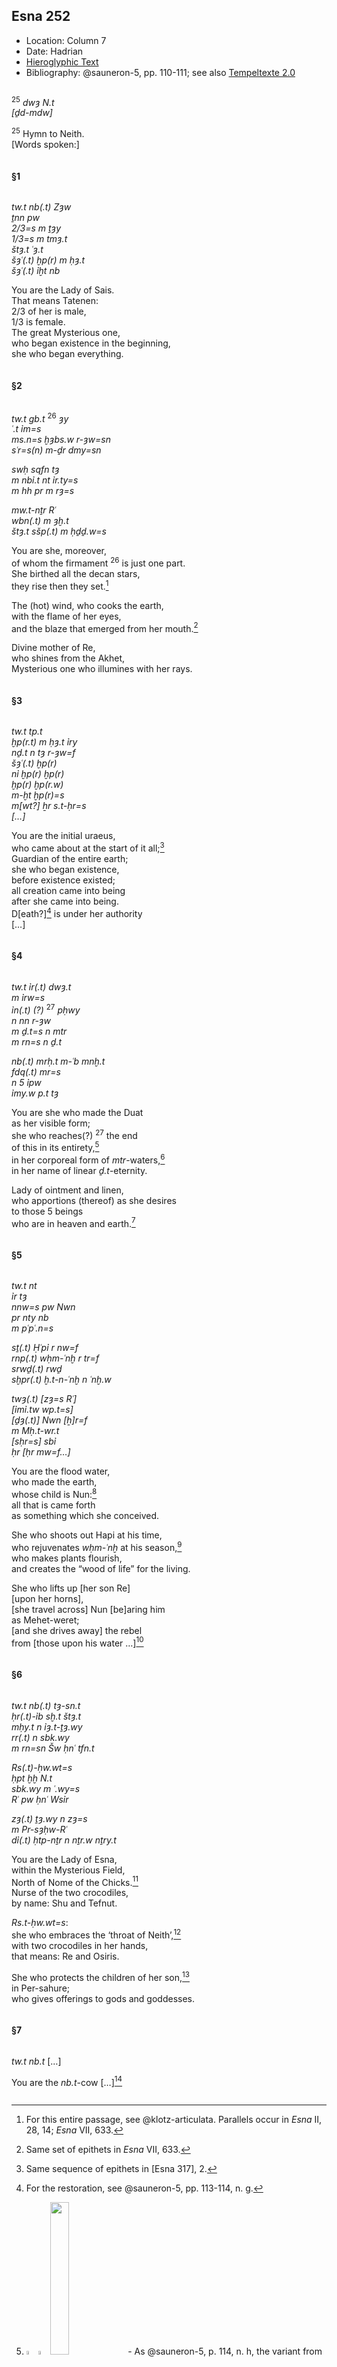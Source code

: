 ## Esna 252 {-}  
  
<style>  
  
  .col2 {  
    columns: 2 320px;         /* number of columns and width in pixels*/  
    -webkit-columns: 2 320px; /* chrome, safari */  
    -moz-columns: 2 320px;    /* firefox */  
    -webkit-column-break-inside: avoid;  
    -page-break-inside: avoid;  
    -break-inside: avoid;  
  }  
  
</style>  

- Location: Column 7
- Date: Hadrian 
- [Hieroglyphic Text](https://www.ifao.egnet.net/uploads/publications/enligne/Temples-Esna003.pdf#page=182){target="_blank"}  
- Bibliography: @sauneron-5, pp. 110-111; see also [Tempeltexte 2.0](http://www.tempeltexte.uni-tuebingen.de/portal/#/text-detail/1043){target="_blank"} 

<div class="col2">  

^25^ *dwȝ N.t*  
*[ḏd-mdw]*  
  
^25^ Hymn to Neith.  
[Words spoken:]

</div>

#### §1 {-}

<div class="col2">  

*tw.t nb(.t) Zȝw*  
*ṯnn pw*  
*2/3=s m ṯȝy*  
*1/3=s m tmȝ.t*  
*štȝ.t ʿȝ.t*  
*šȝʿ(.t) ḫp(r) m ḥȝ.t*  
*šȝʿ(.t) ỉḫt nb*  
  
You are the Lady of Sais.  
That means Tatenen:  
2/3 of her is male,  
1/3 is female.  
The great Mysterious one,  
who began existence in the beginning,  
she who began everything.  

</div>

#### §2 {-}

<div class="col2">  

*tw.t gb.t* ^26^ *ȝy *  
*ʿ.t ỉm=s*  
*ms.n=s ḫȝbs.w r-ȝw=sn*  
*sʿr=s(n) m-ḏr dmy=sn*  
   
*swḥ sqfn tȝ *  
*m nbỉ.t nt ỉr.ty=s*  
*m hh pr m rȝ=s*  
   
*mw.t-nṯr Rʿ*  
*wbn(.t) m ȝḫ.t*  
*štȝ.t sšp(.t) m ḥḏḏ.w=s*  
  
You are she, moreover,  
of whom the firmament ^26^ is just one part.  
She birthed all the decan stars,  
they rise then they set.[^fn-252-1]  
  
The (hot) wind, who cooks the earth,  
with the flame of her eyes,  
and the blaze that emerged from her mouth.[^fn-252-1a]  
  
Divine mother of Re,  
who shines from the Akhet,  
Mysterious one who illumines with her rays.  

</div>

[^fn-252-1]: For this entire passage, see @klotz-articulata. Parallels occur in *Esna* II, 28, 14; *Esna* VII, 633.
[^fn-252-1a]: Same set of epithets in *Esna* VII, 633. 

#### §3 {-}

<div class="col2">  

*tw.t tp.t*  
*ḫp(r.t) m ḥȝ.t ỉry*  
*nḏ.t n tȝ r-ȝw=f*  
*šȝʿ(.t) ḫp(r)*  
*nỉ ḫp(r) ḫp(r)*  
*ḫp(r) ḫp(r.w) *  
*m-ḫt ḫp(r)=s*  
*m[wt?] ẖr s.t-ḥr=s*  
*[...]*  
  
You are the initial uraeus,  
who came about at the start of it all;[^fn-252-2]  
Guardian of the entire earth;  
she who began existence,  
before existence existed;  
all creation came into being  
after she came into being.  
D[eath?][^fn-252-3] is under her authority  
[...]

</div>

[^fn-252-2]: Same sequence of epithets in [Esna 317], 2.
[^fn-252-3]: For the restoration, see @sauneron-5, pp. 113-114, n. g.

#### §4 {-}

<div class="col2"> 

*tw.t ỉr(.t) dwȝ.t*  
*m ỉrw=s*  
*ỉn(.t) (?)* ^27^ *pḥwy *  
*n nn r-ȝw*  
*m ḏ.t=s n mtr*  
*m rn=s n ḏ.t*  
   
*nb(.t) mrḥ.t m-ʿb mnḫ.t*  
*fdq(.t) mr=s*  
*n 5 ỉpw *  
*ỉmy.w p.t tȝ*  
  
You are she who made the Duat  
as her visible form;  
she who reaches(?) ^27^ the end  
of this in its entirety,[^fn-252-2b]  
in her corporeal form of *mtr*-waters,[^fn-252-3b]  
in her name of linear *ḏ.t*-eternity.  
  
Lady of ointment and linen,  
who apportions (thereof) as she desires  
to those 5 beings  
who are in heaven and earth.[^fn-252-4]

</div>

[^fn-252-2b]: ![](./images/252_26_1.png){width=4%}![](./images/252_27_1a.png){width=4%}![](./images/252_27_1b.png){width=25%} - As @sauneron-5, p. 114, n. h, the variant from another hymn to Neith makes more sense, cf. [Esna 317], 2: ![](./images/317_2_1a.png){width=28%}![](./images/317_2_1b.png){width=9%}. However, a similar epithet occurs in [Esna 216], 5, §24, where the same eye-sign occurs, albeit in a damaged section.
[^fn-252-3b]: The book determinative here suggests *mtr* is an adjective, but the parallel in [Esna 317], 3, has the water classifier. For Neith identified with the *mtr*-waters (similar to her association with the *nt*-flood), see also: [Esna 216], 3, §11, which is probably to be read *mtr* (< *mṯ + ḏ* + determinative), rather than *ḏ.t* (*contra* @sauneron-5, p. 114, n. i).
[^fn-252-4]: ![](./images/252_27_4.png){width=30%} - This unusual epithet, along with the previous phrase, has an exact parallel in [Esna 317], 6: ![](./images/317_6_1.png){width=30%}. Very curiously, @sauneron-5, p. 114, n. l, assumed this referred to the invention of weaving by Neith, and thus interpreted the common *mr*-sign with the exceptional value of *mr*, "reed (of a loom)" (followed by *LGG* III, 197a). Instead, this can simply refer to Neith apportioning linen and ointment as she pleases. Who the five (or four, in *Esna* III 317, 6) recipients of these gifts are remains a mystery.

#### §5 {-}

<div class="col2"> 

*tw.t nt*  
*ỉr tȝ*  
*nnw=s pw Nwn*  
*pr nty nb*  
*m pʿpʿ.n=s*  
  
*sṯ(.t) Ḥʿpỉ r nw=f*  
*rnp(.t) wḥm-ʿnḫ r tr=f*  
*srwḏ(.t) rwḏ*  
*sḫpr(.t) ḫ.t-n-ʿnḫ n ʿnḫ.w*     
  
*twȝ(.t) [zȝ=s Rʿ]*  
*[ỉmỉ.tw wp.t=s]*  
*[ḏȝ(.t)] Nwn [ẖ]r=f*   
*m Mḥ.t-wr.t *  
*[sḥr=s] sbỉ *  
*ḥr [ḥr mw=f...]*  
  
You are the flood water,  
who made the earth,   
whose child is Nun:[^fn-252-5]  
all that is came forth  
as something which she conceived.  
   
She who shoots out Hapi at his time,  
who rejuvenates *wḥm-ʿnḫ* at his season,[^fn-252-6]  
who makes plants flourish,  
and creates the "wood of life" for the living.  
  
She who lifts up [her son Re]  
[upon her horns],  
[she travel across] Nun [be]aring him  
as Mehet-weret;  
[and she drives away] the rebel  
from [those upon his water ...][^fn-252-7]   

</div>

[^fn-252-5]: ![](./images/252_27_5_1.png){width=16%} - @sauneron-5, p. 111, translated this as "qui fit Tanen et qui fit le Noun." Nonetheless, the parallel in [Esna 317], 1, establishes the correct reading: ![](./images/317_1_1.png){width=16%} (@sauneron-5, pp. 281, 283, n. d, translated that example: "est c'est son enfant qui est le Noun"). Note that in [Esna 216], 2, §5, Neith is "the flood waters who made the earth (*nt ỉr(.t) tȝ*)", distinct from the subsequent epithes: "Irita-Tatenen" (§6) and "Tatenen who made the earth (*ṯnn ỉr tȝ*)" (§7). For Neith's link to Nun, compare also *Esna* II, 71, 7, although the reading there is uncertain.  
[^fn-252-6]: These epithets also occur in [Esna 216], 12, §§53-54.
[^fn-252-7]: Although largely damaged, the traces can be restored thanks to [Esna 216], 11, §50.

#### §6 {-}

<div class="col2">

*tw.t nb(.t) tȝ-sn.t*  
*ḥr(.t)-ỉb sḫ.t štȝ.t*  
*mḥy.t n ỉȝ.t-ṯȝ.wy*  
*rr(.t) n sbk.wy*  
*m rn=sn Šw ḥnʿ tfn.t*  
   
*Rs(.t)-ḥw.wt=s*  
*ḥpt ḫḫ N.t*  
*sbk.wy m ʿ.wy=s*  
*Rʿ pw ḥnʿ Wsỉr*  
   
*zȝ(.t) ṯȝ.wy n zȝ=s *  
*m Pr-sȝḥw-Rʿ*  
*dỉ(.t) ḥtp-nṯr n nṯr.w nṯry.t *  
  
You are the Lady of Esna,  
within the Mysterious Field,  
North of Nome of the Chicks.[^fn-252-8]  
Nurse of the two crocodiles,  
by name: Shu and Tefnut.  
  
*Rs.t-ḥw.wt=s*:  
she who embraces the 'throat of Neith',[^fn-252-9]  
with two crocodiles in her hands,  
that means: Re and Osiris.  
  
She who protects the children of her son,[^fn-252-10]  
in Per-sahure;  
who gives offerings to gods and goddesses.

</div>

[^fn-252-8]: For this passage, see @sauneron-5, p. 115, n. p. For Neith going to the "mysterious" tomb of the ancestors in the field north of Esna, see also *Esna* II, 81, 2-3; 163, 26-28.
[^fn-252-9]: *Rs.t-ḥw.wt=s* is the official name of the crocodile-headed Neith who nurses to baby reptiles: @thiers-tanent, pp. 312-314, n. ac. As @thiers-tanent, p. 313, n. 65, noted, "throat of Neith" here is a general nickname for crocodiles.
[^fn-252-10]: ![](./images/252_28_2.png){width=28%} - @sauneron-5, p. 111, did not translate the first sign, apparently assuming it was a second determinative to Osiris, but that translation seems to imply Re and Osiris are equated with Shu and Tefnut as the children of Re! The correct reading of this sign is apparent in the close parallel, [Esna 216], 14, §61: ![](./images/216_14_61.png){width=17%}.

#### §7 {-}

<div class="col2">

*tw.t nb.t *[...]  
  
You are the *nb.t*-cow [...][^fn-252-11]

</div>

[^fn-252-11]: There is a sizeable lacuna here, then the hymn continues in [Esna 330]. The present verse might be restored: "You are the *nb.t*-cow, mistress of *nb.t*-cows": [Esna 216], 15, §68; *Esna* IV, 424, 2. For Neith as this cow, see also *Esna* II, 26, 11; *Esna* IV, 442, 1; *Esna* VII, 579, 11. 